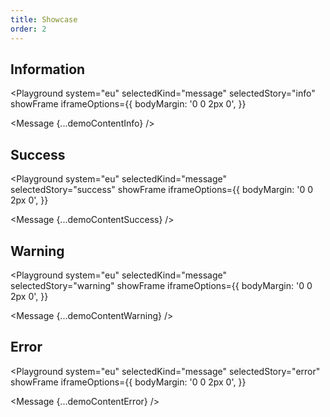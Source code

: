 ```yaml
---
title: Showcase
order: 2
---
```




## Information

<Playground
  system="eu"
  selectedKind="message"
  selectedStory="info"
  showFrame
  iframeOptions={{
    bodyMargin: '0 0 2px 0',
  }}
>
  <Message {...demoContentInfo} />
</Playground>

## Success

<Playground
  system="eu"
  selectedKind="message"
  selectedStory="success"
  showFrame
  iframeOptions={{
    bodyMargin: '0 0 2px 0',
  }}
>
  <Message {...demoContentSuccess} />
</Playground>

## Warning

<Playground
  system="eu"
  selectedKind="message"
  selectedStory="warning"
  showFrame
  iframeOptions={{
    bodyMargin: '0 0 2px 0',
  }}
>
  <Message {...demoContentWarning} />
</Playground>

## Error

<Playground
  system="eu"
  selectedKind="message"
  selectedStory="error"
  showFrame
  iframeOptions={{
    bodyMargin: '0 0 2px 0',
  }}
>
  <Message {...demoContentError} />
</Playground>
